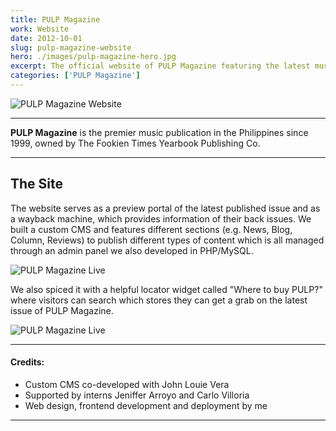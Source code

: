 ```yaml
---
title: PULP Magazine
work: Website
date: 2012-10-01
slug: pulp-magazine-website
hero: ./images/pulp-magazine-hero.jpg
excerpt: The official website of PULP Magazine featuring the latest music-related news and editorial columns by PULP writers and contributors
categories: ['PULP Magazine']
---
```


<div class="Image__Medium">
  <img src="./images/project-pulp-magazine.png" alt="PULP Magazine Website" />
</div>

<hr />

**PULP Magazine** is the premier music publication in the Philippines since 1999, owned by The Fookien Times Yearbook Publishing Co.

<hr />

## The Site

The website serves as a preview portal of the latest published issue and as a wayback machine, which provides information of their back issues. We built a custom CMS and features different sections (e.g. News, Blog, Column, Reviews) to publish different types of content which is all managed through an admin panel we also developed in PHP/MySQL.

![PULP Magazine Live](./images/pulp-magazine-live.jpg)

We also spiced it with a helpful locator widget called "Where to buy PULP?" where visitors can search which stores they can get a grab on the latest issue of PULP Magazine.

![PULP Magazine Live](./images/where-to-buy-pulp.png)

<hr />

#### Credits:
* Custom CMS co-developed with John Louie Vera
* Supported by interns Jeniffer Arroyo and Carlo Villoria
* Web design, frontend development and deployment by me

<hr />
